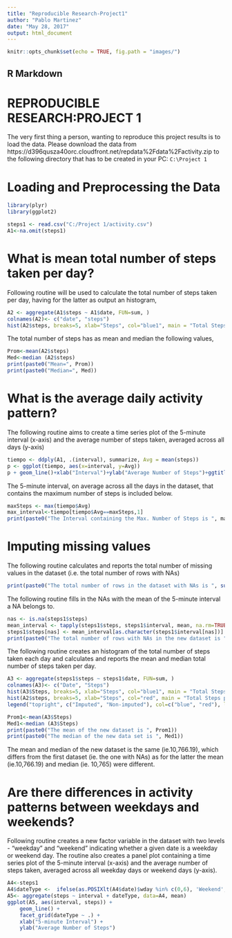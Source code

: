 ```yaml
---
title: "Reproducible Research-Project1"
author: "Pablo Martinez"
date: "May 28, 2017"
output: html_document
---
```


```r
knitr::opts_chunk$set(echo = TRUE, fig.path = "images/")
```

## R Markdown
REPRODUCIBLE RESEARCH:PROJECT 1
===============================
The very first thing a person, wanting to reproduce this project results is to load the data. Please download the data from https://d396qusza40orc.cloudfront.net/repdata%2Fdata%2Factivity.zip to the following directory that has to be created in your PC:
```C:\Project 1```

Loading and Preprocessing the Data
===============================
```R
library(plyr)
library(ggplot2)

steps1 <- read.csv("C:/Project 1/activity.csv")
A1<-na.omit(steps1)
```

What is mean total number of steps taken per day?
=================================================
Following routine will be used to calculate the total number of steps taken per day, having for the latter as output an histogram,

```R
A2 <- aggregate(A1$steps ~ A1$date, FUN=sum, )
colnames(A2)<- c("date", "steps")
hist(A2$steps, breaks=5, xlab="Steps", col="blue1", main = "Total Steps per Day")
```

The total number of steps has as mean and median the following values,

```R
Prom<-mean(A2$steps)
Med<-median (A2$steps)
print(paste0("Mean=", Prom))
print(paste0("Median=", Med))
```

What is the average daily activity pattern?
===========================================

The following routine aims to create a time series plot of the 5-minute interval (x-axis) and the average number of steps taken, averaged across all days (y-axis)

```R
tiempo <- ddply(A1, .(interval), summarize, Avg = mean(steps))
p <- ggplot(tiempo, aes(x=interval, y=Avg))
p + geom_line()+xlab("Interval")+ylab("Average Number of Steps")+ggtitle("Average Number of Steps per Interval")
```

The 5-minute interval, on average across all the days in the dataset, that contains the maximum number of steps is included below.

```R
maxSteps <- max(tiempo$Avg)
max_interval<-tiempo[tiempo$Avg==maxSteps,1]
print(paste0("The Interval containing the Max. Number of Steps is ", max_interval))
```

Imputing missing values
=======================
The following routine calculates and reports the total number of missing values in the dataset (i.e. the total number of rows with NAs)

```R
print(paste0("The total number of rows in the dataset with NAs is ", sum(is.na(steps1$steps))))
```
The following routine fills in the NAs with the mean of the 5-minute interval a NA belongs to.

```R
nas <- is.na(steps1$steps)
mean_interval <- tapply(steps1$steps, steps1$interval, mean, na.rm=TRUE, simplify=TRUE)
steps1$steps[nas] <- mean_interval[as.character(steps1$interval[nas])]
print(paste0("The total number of rows with NAs in the new dataset is ", sum(is.na(steps1$steps))))
```

The following routine creates an histogram of the total number of steps taken each day and calculates and reports the mean and median total number of steps taken per day.

```R
A3 <- aggregate(steps1$steps ~ steps1$date, FUN=sum, )
colnames(A3)<- c("Date", "Steps")
hist(A3$Steps, breaks=5, xlab="Steps", col="blue1", main = "Total Steps per Day")
hist(A2$steps, breaks=5, xlab="Steps", col="red", main = "Total Steps per Day", add=T)
legend("topright", c("Imputed", "Non-imputed"), col=c("blue", "red"), lwd=10)
```

```R
Prom1<-mean(A3$Steps)
Med1<-median (A3$Steps)
print(paste0("The mean of the new dataset is ", Prom1))
print(paste0("The median of the new data set is ", Med1))
```

The mean and median of the new dataset is the same (ie.10,766.19), which differs from the first dataset (ie. the one with NAs) as for the latter the mean (ie.10,766.19) and median (ie. 10,765) were different.

Are there differences in activity patterns between weekdays and weekends?
======================================================

Following routine creates a new factor variable in the dataset with two levels - "weekday" and "weekend" indicating whether a given date is a weekday or weekend day. The routine also creates a panel plot containing a time series plot of the 5-minute interval (x-axis) and the average number of steps taken, averaged across all weekday days or weekend days (y-axis).

```R
A4<-steps1
A4$dateType <-  ifelse(as.POSIXlt(A4$date)$wday %in% c(0,6), 'Weekend', 'Weekday')
A5<- aggregate(steps ~ interval + dateType, data=A4, mean)
ggplot(A5, aes(interval, steps)) + 
    geom_line() + 
    facet_grid(dateType ~ .) +
    xlab("5-minute Interval") + 
    ylab("Average Number of Steps")
```
